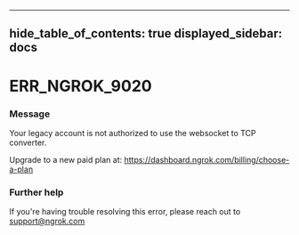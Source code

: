 

---
hide_table_of_contents: true
displayed_sidebar: docs
---


# ERR_NGROK_9020

### Message
Your legacy account is not authorized to use the websocket to TCP converter.

Upgrade to a new paid plan at: https://dashboard.ngrok.com/billing/choose-a-plan

<ErrorDetails />



### Further help
If you're having trouble resolving this error, please reach out to [support@ngrok.com](mailto:support@ngrok.com?subject=Help%20with%20ERR_NGROK_9020)

